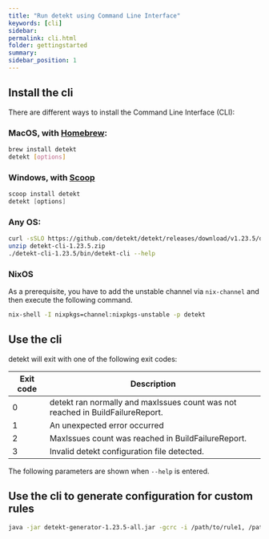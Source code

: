 ```yaml
---
title: "Run detekt using Command Line Interface"
keywords: [cli]
sidebar:
permalink: cli.html
folder: gettingstarted
summary:
sidebar_position: 1
---
```



## Install the cli

There are different ways to install the Command Line Interface (CLI):

### MacOS, with [Homebrew](https://brew.sh/):

```sh
brew install detekt
detekt [options]
```

### Windows, with [Scoop](https://scoop.sh/)

```powershell
scoop install detekt
detekt [options]
```

### Any OS:

```sh
curl -sSLO https://github.com/detekt/detekt/releases/download/v1.23.5/detekt-cli-1.23.5.zip
unzip detekt-cli-1.23.5.zip
./detekt-cli-1.23.5/bin/detekt-cli --help
```

### NixOS

As a prerequisite, you have to add the unstable channel via `nix-channel` and then execute the following command.

```sh
nix-shell -I nixpkgs=channel:nixpkgs-unstable -p detekt
```

## Use the cli

detekt will exit with one of the following exit codes:

| Exit code | Description                                                                    |
| --------- | ------------------------------------------------------------------------------ |
| 0         | detekt ran normally and maxIssues count was not reached in BuildFailureReport. |
| 1         | An unexpected error occurred                                                   |
| 2         | MaxIssues count was reached in BuildFailureReport.                             |
| 3         | Invalid detekt configuration file detected.                                    |

The following parameters are shown when `--help` is entered.

<CliOptions />

## Use the cli to generate configuration for custom rules

<CliGeneratorOptions />

```sh
java -jar detekt-generator-1.23.5-all.jar -gcrc -i /path/to/rule1, /path/to/rule2
```
